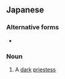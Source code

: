 ==Japanese==
{{wikipedia|lang=ja}}
{{ja-kanjitab|黒|巫|女}}

===Alternative forms===
* {{l|ja|黒神子}}

===Noun===
{{ja-noun|くろ みこ}}

# {{lb|ja|fantasy|sort=くろみこ}} A [[dark]] [[priestess]]